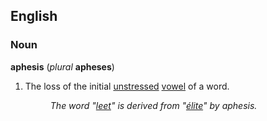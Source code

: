 ==English==
===Noun===
'''aphesis''' (''plural'' '''apheses''')

#The loss of the initial [[unstressed]] [[vowel]] of a word.
#:''The word "[[leet]]" is derived from "[[élite]]" by aphesis.''